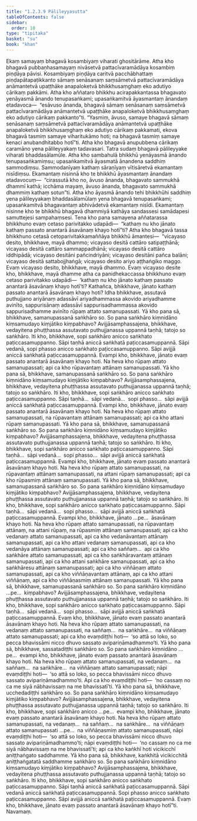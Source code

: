 ```yaml
---
title: "1.2.3.9 Pālileyyasutta"
tableOfContents: false
sidebar:
  order: 10
type: "tipitaka"
basket: "su"
book: "khan"
---
```



<DynamicBreadcrumb />

<Division number="81" book="khan" bookNo="13" page="77">

<Paragraph number="434" book="khan">
Ekaṃ samayaṃ bhagavā kosambiyaṃ viharati ghositārāme. Atha kho bhagavā pubbaṇhasamayaṃ nivāsetvā pattacīvaramādāya kosambiṃ piṇḍāya pāvisi. Kosambiyaṃ piṇḍāya caritvā pacchābhattaṃ piṇḍapātapaṭikkanto sāmaṃ senāsanaṃ saṃsāmetvā pattacīvaramādāya anāmantetvā upaṭṭhāke anapaloketvā bhikkhusaṃghaṃ eko adutiyo cārikaṃ pakkāmi.
</Paragraph>

<Paragraph number="435" book="khan">
Atha kho aññataro bhikkhu acirapakkantassa bhagavato yenāyasmā ānando tenupasaṅkami; upasaṅkamitvā āyasmantaṃ ānandaṃ etadavoca—  “esāvuso ānanda, bhagavā sāmaṃ senāsanaṃ saṃsāmetvā pattacīvaramādāya anāmantetvā upaṭṭhāke anapaloketvā bhikkhusaṃghaṃ eko adutiyo cārikaṃ pakkanto”ti. “Yasmiṃ, āvuso, samaye bhagavā sāmaṃ senāsanaṃ saṃsāmetvā pattacīvaramādāya anāmantetvā upaṭṭhāke anapaloketvā bhikkhusaṃghaṃ eko adutiyo cārikaṃ pakkamati, ekova bhagavā tasmiṃ samaye viharitukāmo hoti; na bhagavā tasmiṃ samaye kenaci anubandhitabbo hotī”ti.
</Paragraph>

<Paragraph number="436" book="khan">
Atha kho bhagavā anupubbena cārikaṃ caramāno yena pālileyyakaṃ tadavasari. Tatra sudaṃ bhagavā pālileyyake viharati bhaddasālamūle. Atha kho sambahulā bhikkhū yenāyasmā ānando tenupasaṅkamiṃsu; upasaṅkamitvā āyasmatā ānandena saddhiṃ sammodiṃsu. Sammodanīyaṃ kathaṃ sāraṇīyaṃ vītisāretvā ekamantaṃ nisīdiṃsu. Ekamantaṃ nisinnā kho te bhikkhū āyasmantaṃ ānandaṃ etadavocuṃ—  “cirassutā kho no, āvuso ānanda, bhagavato sammukhā dhammī kathā; icchāma mayaṃ, āvuso ānanda, bhagavato sammukhā dhammiṃ kathaṃ sotun”ti.
</Paragraph>

<Paragraph number="437" book="khan">
Atha kho āyasmā ānando tehi bhikkhūhi saddhiṃ yena pālileyyakaṃ bhaddasālamūlaṃ yena bhagavā tenupasaṅkami; upasaṅkamitvā bhagavantaṃ abhivādetvā ekamantaṃ nisīdi. Ekamantaṃ nisinne kho te bhikkhū bhagavā dhammiyā kathāya sandassesi samādapesi samuttejesi sampahaṃsesi. Tena kho pana samayena aññatarassa bhikkhuno evaṃ cetaso parivitakko udapādi—  “kathaṃ nu kho jānato kathaṃ passato anantarā āsavānaṃ khayo hotī”ti? Atha kho bhagavā tassa bhikkhuno cetasā cetoparivitakkamaññāya bhikkhū āmantesi—  “vicayaso desito, bhikkhave, mayā dhammo; vicayaso desitā cattāro satipaṭṭhānā; vicayaso desitā cattāro sammappadhānā; vicayaso desitā cattāro iddhipādā; vicayaso desitāni pañcindriyāni; vicayaso desitāni pañca balāni; vicayaso desitā sattabojjhaṅgā; vicayaso desito ariyo aṭṭhaṅgiko maggo. Evaṃ vicayaso desito, bhikkhave, mayā dhammo. Evaṃ vicayaso desite kho, bhikkhave, mayā dhamme atha ca panidhekaccassa bhikkhuno evaṃ cetaso parivitakko udapādi—  ‘kathaṃ nu kho jānato kathaṃ passato anantarā āsavānaṃ khayo hotī’ti?
</Paragraph>

<Paragraph number="438" book="khan">
Kathañca, bhikkhave, jānato kathaṃ passato anantarā āsavānaṃ khayo hoti? Idha bhikkhave, assutavā puthujjano ariyānaṃ adassāvī ariyadhammassa akovido ariyadhamme avinīto, sappurisānaṃ adassāvī sappurisadhammassa akovido sappurisadhamme avinīto rūpaṃ attato samanupassati. Yā kho pana sā, bhikkhave, samanupassanā saṅkhāro so. So pana saṅkhāro kiṃnidāno kiṃsamudayo kiṃjātiko kiṃpabhavo? Avijjāsamphassajena, bhikkhave, vedayitena phuṭṭhassa assutavato puthujjanassa uppannā taṇhā; tatojo so saṅkhāro. Iti kho, bhikkhave, sopi saṅkhāro anicco saṅkhato paṭiccasamuppanno. Sāpi taṇhā aniccā saṅkhatā paṭiccasamuppannā. Sāpi vedanā, sopi phasso anicco saṅkhato paṭiccasamuppanno. Sāpi avijjā aniccā saṅkhatā paṭiccasamuppannā. Evampi kho, bhikkhave, jānato evaṃ passato anantarā āsavānaṃ khayo hoti.
</Paragraph>

<Paragraph number="439" book="khan">
Na heva kho rūpaṃ attato samanupassati; api ca kho rūpavantaṃ attānaṃ samanupassati. Yā kho pana sā, bhikkhave, samanupassanā saṅkhāro so. So pana saṅkhāro kiṃnidāno kiṃsamudayo kiṃjātiko kiṃpabhavo? Avijjāsamphassajena, bhikkhave, vedayitena phuṭṭhassa assutavato puthujjanassa uppannā taṇhā; tatojo so saṅkhāro. Iti kho, bhikkhave, sopi saṅkhāro anicco saṅkhato paṭiccasamuppanno. Sāpi taṇhā…  sāpi vedanā…  sopi phasso…  sāpi avijjā aniccā saṅkhatā paṭiccasamuppannā. Evampi kho, bhikkhave, jānato evaṃ passato anantarā āsavānaṃ khayo hoti.
</Paragraph>

<Paragraph number="440" book="khan">
Na heva kho rūpaṃ attato samanupassati, na rūpavantaṃ attānaṃ samanupassati; api ca kho attani rūpaṃ samanupassati. Yā kho pana sā, bhikkhave, samanupassanā saṅkhāro so. So pana saṅkhāro kiṃnidāno kiṃsamudayo kiṃjātiko kiṃpabhavo? Avijjāsamphassajena, bhikkhave, vedayitena phuṭṭhassa assutavato puthujjanassa uppannā taṇhā; tatojo so saṅkhāro. Iti kho, bhikkhave, sopi saṅkhāro anicco saṅkhato paṭiccasamuppanno. Sāpi taṇhā…  sāpi vedanā…  sopi phasso…  sāpi avijjā aniccā saṅkhatā paṭiccasamuppannā. Evampi kho, bhikkhave, jānato evaṃ passato anantarā āsavānaṃ khayo hoti.
</Paragraph>

<Paragraph number="441" book="khan">
Na heva kho rūpaṃ attato samanupassati, na rūpavantaṃ attānaṃ samanupassati, na attani rūpaṃ samanupassati; api ca kho rūpasmiṃ attānaṃ samanupassati. Yā kho pana sā, bhikkhave, samanupassanā saṅkhāro so. So pana saṅkhāro kiṃnidāno kiṃsamudayo kiṃjātiko kiṃpabhavo? Avijjāsamphassajena, bhikkhave, vedayitena phuṭṭhassa assutavato puthujjanassa uppannā taṇhā; tatojo so saṅkhāro. Iti kho, bhikkhave, sopi saṅkhāro anicco saṅkhato paṭiccasamuppanno. Sāpi taṇhā…  sāpi vedanā…  sopi phasso…  sāpi avijjā aniccā saṅkhatā paṭiccasamuppannā. Evampi kho, bhikkhave, jānato …pe…  āsavānaṃ khayo hoti.
</Paragraph>

<Paragraph number="442" book="khan">
Na heva kho rūpaṃ attato samanupassati, na rūpavantaṃ attānaṃ, na attani rūpaṃ, na rūpasmiṃ attānaṃ samanupassati; api ca kho vedanaṃ attato samanupassati, api ca kho vedanāvantaṃ attānaṃ samanupassati, api ca kho attani vedanaṃ samanupassati, api ca kho vedanāya attānaṃ samanupassati; api ca kho saññaṃ…  api ca kho saṅkhāre attato samanupassati, api ca kho saṅkhāravantaṃ attānaṃ samanupassati, api ca kho attani saṅkhāre samanupassati, api ca kho saṅkhāresu attānaṃ samanupassati; api ca kho viññāṇaṃ attato samanupassati, api ca kho viññāṇavantaṃ attānaṃ, api ca kho attani viññāṇaṃ, api ca kho viññāṇasmiṃ attānaṃ samanupassati. Yā kho pana sā, bhikkhave, samanupassanā saṅkhāro so. So pana saṅkhāro kiṃnidāno …pe…  kiṃpabhavo? Avijjāsamphassajena, bhikkhave, vedayitena phuṭṭhassa assutavato puthujjanassa uppannā taṇhā; tatojo so saṅkhāro. Iti kho, bhikkhave, sopi saṅkhāro anicco saṅkhato paṭiccasamuppanno. Sāpi taṇhā…  sāpi vedanā…  sopi phasso…  sāpi avijjā aniccā saṅkhatā paṭiccasamuppannā. Evaṃ kho, bhikkhave, jānato evaṃ passato anantarā āsavānaṃ khayo hoti.
</Paragraph>

<Paragraph number="443" book="khan">
Na heva kho rūpaṃ attato samanupassati, na vedanaṃ attato samanupassati, na saññaṃ…  na saṅkhāre…  na viññāṇaṃ attato samanupassati; api ca kho evaṃdiṭṭhi hoti—  ‘so attā so loko, so pecca bhavissāmi nicco dhuvo sassato avipariṇāmadhammo’ti. Yā kho pana sā, bhikkhave, sassatadiṭṭhi saṅkhāro so. So pana saṅkhāro kiṃnidāno …pe…  evampi kho, bhikkhave, jānato evaṃ passato anantarā āsavānaṃ khayo hoti.
</Paragraph>

<Paragraph number="444" book="khan">
Na heva kho rūpaṃ attato samanupassati, na vedanaṃ…  na saññaṃ…  na saṅkhāre…  na viññāṇaṃ attato samanupassati; nāpi evaṃdiṭṭhi hoti—  ‘so attā so loko, so pecca bhavissāmi nicco dhuvo sassato avipariṇāmadhammo’ti. Api ca kho evaṃdiṭṭhi hoti—  ‘no cassaṃ no ca me siyā nābhavissaṃ na me bhavissatī’ti. Yā kho pana sā, bhikkhave, ucchedadiṭṭhi saṅkhāro so. So pana saṅkhāro kiṃnidāno kiṃsamudayo kiṃjātiko kiṃpabhavo? Avijjāsamphassajena, bhikkhave, vedayitena phuṭṭhassa assutavato puthujjanassa uppannā taṇhā; tatojo so saṅkhāro. Iti kho, bhikkhave, sopi saṅkhāro anicco …pe…  evampi kho, bhikkhave, jānato evaṃ passato anantarā āsavānaṃ khayo hoti.
</Paragraph>

<Paragraph number="445" book="khan">
Na heva kho rūpaṃ attato samanupassati, na vedanaṃ…  na saññaṃ…  na saṅkhāre…  na viññāṇaṃ attato samanupassati …pe…  na viññāṇasmiṃ attato samanupassati, nāpi evaṃdiṭṭhi hoti—  ‘so attā so loko, so pecca bhavissāmi nicco dhuvo sassato avipariṇāmadhammo’ti; nāpi evaṃdiṭṭhi hoti—  ‘no cassaṃ no ca me siyā nābhavissaṃ na me bhavissatī’ti; api ca kho kaṅkhī hoti vicikicchī aniṭṭhaṅgato saddhamme. Yā kho pana sā, bhikkhave, kaṅkhitā vicikicchitā aniṭṭhaṅgatatā saddhamme saṅkhāro so. So pana saṅkhāro kiṃnidāno kiṃsamudayo kiṃjātiko kiṃpabhavo? Avijjāsamphassajena, bhikkhave, vedayitena phuṭṭhassa assutavato puthujjanassa uppannā taṇhā; tatojo so saṅkhāro. Iti kho, bhikkhave, sopi saṅkhāro anicco saṅkhato paṭiccasamuppanno. Sāpi taṇhā aniccā saṅkhatā paṭiccasamuppannā. Sāpi vedanā aniccā saṅkhatā paṭiccasamuppannā. Sopi phasso anicco saṅkhato paṭiccasamuppanno. Sāpi avijjā aniccā saṅkhatā paṭiccasamuppannā. Evaṃ kho, bhikkhave, jānato evaṃ passato anantarā āsavānaṃ khayo hotī”ti.

</Paragraph>
</Division>

<Paragraph number="446" type="center" book="khan">
Navamaṃ.
</Paragraph>